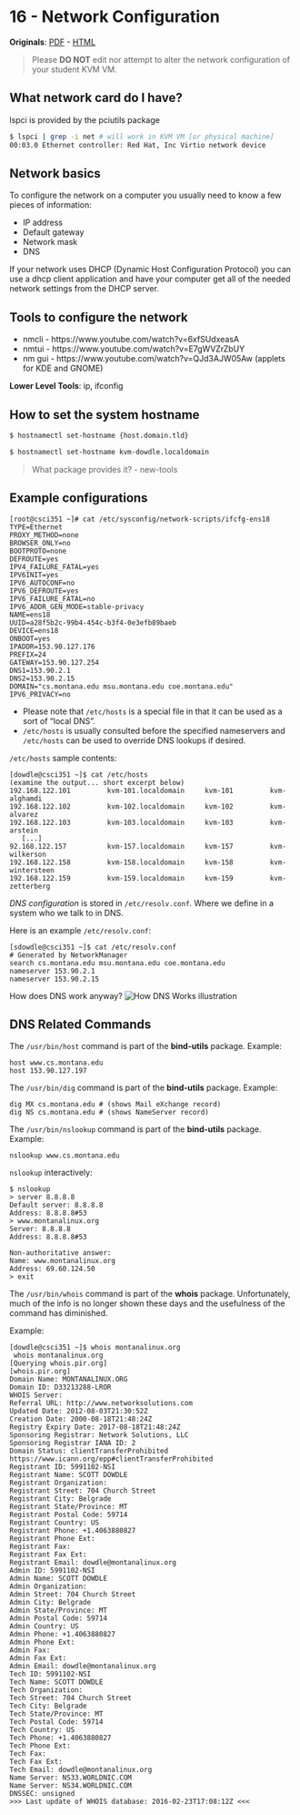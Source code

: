 # 16 - Network Configuration {#unit-16}

<!-- __Screencast__: [16-networking.webm](https://www.cs.montana.edu/users/sdowdle/csci351/videos/16-networking.webm) or [16-networking.mp4](https://www.cs.montana.edu/users/sdowdle/csci351/videos/16-networking.mp4) -->

<!-- - LaUSAH REFERENCE - Chapter 14, TCP/IP Networking -->
<!-- - RHEL8 Configuring and Managing Networking Guide (PDF) -->

__Originals__: [PDF](16/Network Configuration.pdf) - [HTML](16/Thursday - 18FEB - Network Configuration.html)


> Please __DO NOT__ edit nor attempt to alter the network configuration of your student KVM VM.


## What network card do I have?

lspci is provided by the pciutils package

```bash
$ lspci | grep -i net # will work in KVM VM [or physical machine]
00:03.0 Ethernet controller: Red Hat, Inc Virtio network device
```


## Network basics

To configure the network on a computer you usually need to know a few pieces of information:

- IP address
- Default gateway
- Network mask
- DNS

If your network uses DHCP (Dynamic Host Configuration Protocol) you can use a dhcp client application and have your computer get all of the needed network settings from the DHCP server.

## Tools to configure the network

- nmcli - https://www.youtube.com/watch?v=6xfSUdxeasA
- nmtui - https://www.youtube.com/watch?v=E7gWVZrZbUY
- nm gui - https://www.youtube.com/watch?v=QJd3AJW05Aw (applets for KDE and GNOME)

__Lower Level Tools__: ip, ifconfig


## How to set the system hostname

```bash
$ hostnamectl set-hostname {host.domain.tld}
```

```bash
$ hostnamectl set-hostname kvm-dowdle.localdomain
```

> What package provides it? - new-tools



## Example configurations

    
    [root@csci351 ~]# cat /etc/sysconfig/network-scripts/ifcfg-ens18
    TYPE=Ethernet
    PROXY_METHOD=none
    BROWSER_ONLY=no
    BOOTPROTO=none
    DEFROUTE=yes
    IPV4_FAILURE_FATAL=yes
    IPV6INIT=yes
    IPV6_AUTOCONF=no
    IPV6_DEFROUTE=yes
    IPV6_FAILURE_FATAL=no
    IPV6_ADDR_GEN_MODE=stable-privacy
    NAME=ens18
    UUID=a28f5b2c-99b4-454c-b3f4-0e3efb89baeb
    DEVICE=ens18
    ONBOOT=yes
    IPADDR=153.90.127.176
    PREFIX=24
    GATEWAY=153.90.127.254
    DNS1=153.90.2.1
    DNS2=153.90.2.15
    DOMAIN="cs.montana.edu msu.montana.edu coe.montana.edu"
    IPV6_PRIVACY=no


- Please note that `/etc/hosts` is a special file in that it can be used as a sort of "local DNS".
- `/etc/hosts` is usually consulted before the specified nameservers and `/etc/hosts` can be used to override DNS lookups if desired. 

`/etc/hosts` sample contents:
     
    [dowdle@csci351 ~]$ cat /etc/hosts
    (examine the output... short excerpt below)
    192.168.122.101         kvm-101.localdomain     kvm-101         kvm-alghamdi
    192.168.122.102         kvm-102.localdomain     kvm-102         kvm-alvarez
    192.168.122.103         kvm-103.localdomain     kvm-103         kvm-arstein
       [...]
    92.168.122.157          kvm-157.localdomain     kvm-157         kvm-wilkerson
    192.168.122.158         kvm-158.localdomain     kvm-158         kvm-wintersteen
    192.168.122.159         kvm-159.localdomain     kvm-159         kvm-zetterberg


_DNS configuration_ is stored in `/etc/resolv.conf`. Where we define in a system who we talk to in DNS.


Here is an example `/etc/resolv.conf`:
     
    [sdowdle@csci351 ~]$ cat /etc/resolv.conf
    # Generated by NetworkManager
    search cs.montana.edu msu.montana.edu coe.montana.edu
    nameserver 153.90.2.1
    nameserver 153.90.2.15

How does DNS work anyway?
![How DNS Works illustration](16/16-networking-how-dns-works.png)
 
## DNS Related Commands
 
The `/usr/bin/host` command is part of the __bind-utils__ package. Example:
 
    host www.cs.montana.edu
    host 153.90.127.197
 
The `/usr/bin/dig` command is part of the __bind-utils__ package.  Example:
 
    dig MX cs.montana.edu # (shows Mail eXchange record)
    dig NS cs.montana.edu # (shows NameServer record)
 
The `/usr/bin/nslookup` command is part of the __bind-utils__ package.  Example:
 
    nslookup www.cs.montana.edu

`nslookup` interactively:

    $ nslookup
    > server 8.8.8.8
    Default server: 8.8.8.8
    Address: 8.8.8.8#53
    > www.montanalinux.org
    Server: 8.8.8.8
    Address: 8.8.8.8#53
    
    Non-authoritative answer:
    Name: www.montanalinux.org
    Address: 69.60.124.50
    > exit
 
The `/usr/bin/whois` command is part of the __whois__ package.
Unfortunately, much of the info is no longer shown these days and the usefulness of the command has diminished.

Example:
    
    [dowdle@csci351 ~]$ whois montanalinux.org
     whois montanalinux.org
    [Querying whois.pir.org]
    [whois.pir.org]
    Domain Name: MONTANALINUX.ORG
    Domain ID: D33213288-LROR
    WHOIS Server:
    Referral URL: http://www.networksolutions.com
    Updated Date: 2012-08-03T21:30:52Z
    Creation Date: 2000-08-18T21:48:24Z
    Registry Expiry Date: 2017-08-18T21:48:24Z
    Sponsoring Registrar: Network Solutions, LLC
    Sponsoring Registrar IANA ID: 2
    Domain Status: clientTransferProhibited https://www.icann.org/epp#clientTransferProhibited
    Registrant ID: 5991102-NSI
    Registrant Name: SCOTT DOWDLE
    Registrant Organization:
    Registrant Street: 704 Church Street
    Registrant City: Belgrade
    Registrant State/Province: MT
    Registrant Postal Code: 59714
    Registrant Country: US
    Registrant Phone: +1.4063880827
    Registrant Phone Ext:
    Registrant Fax:
    Registrant Fax Ext:
    Registrant Email: dowdle@montanalinux.org
    Admin ID: 5991102-NSI
    Admin Name: SCOTT DOWDLE
    Admin Organization:
    Admin Street: 704 Church Street
    Admin City: Belgrade
    Admin State/Province: MT
    Admin Postal Code: 59714
    Admin Country: US
    Admin Phone: +1.4063880827
    Admin Phone Ext:
    Admin Fax:
    Admin Fax Ext:
    Admin Email: dowdle@montanalinux.org
    Tech ID: 5991102-NSI
    Tech Name: SCOTT DOWDLE
    Tech Organization:
    Tech Street: 704 Church Street
    Tech City: Belgrade
    Tech State/Province: MT
    Tech Postal Code: 59714
    Tech Country: US
    Tech Phone: +1.4063880827
    Tech Phone Ext:
    Tech Fax:
    Tech Fax Ext:
    Tech Email: dowdle@montanalinux.org
    Name Server: NS33.WORLDNIC.COM
    Name Server: NS34.WORLDNIC.COM
    DNSSEC: unsigned
    >>> Last update of WHOIS database: 2016-02-23T17:08:12Z <<<

